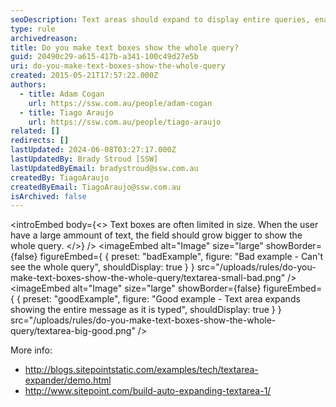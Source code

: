 ```yaml
---
seoDescription: Text areas should expand to display entire queries, enabling users to easily view and edit large amounts of text.
type: rule
archivedreason:
title: Do you make text boxes show the whole query?
guid: 20490c29-a615-417b-a341-100c49d27e5b
uri: do-you-make-text-boxes-show-the-whole-query
created: 2015-05-21T17:57:22.000Z
authors:
  - title: Adam Cogan
    url: https://ssw.com.au/people/adam-cogan
  - title: Tiago Araujo
    url: https://ssw.com.au/people/tiago-araujo
related: []
redirects: []
lastUpdated: 2024-06-08T03:27:17.000Z
lastUpdatedBy: Brady Stroud [SSW]
lastUpdatedByEmail: bradystroud@ssw.com.au
createdBy: TiagoAraujo
createdByEmail: TiagoAraujo@ssw.com.au
isArchived: false
---
```


<introEmbed
  body={<>
Text boxes are often limited in size. When the user have a large ammount of text, the field should grow bigger to show the whole query.
  </>}
/>
<imageEmbed
  alt="Image"
  size="large"
  showBorder={false}
  figureEmbed={ {
    preset: "badExample",
    figure: "Bad example - Can't see the whole query",
    shouldDisplay: true
  } }
  src="/uploads/rules/do-you-make-text-boxes-show-the-whole-query/textarea-small-bad.png"
/>
<imageEmbed
  alt="Image"
  size="large"
  showBorder={false}
  figureEmbed={ {
    preset: "goodExample",
    figure: "Good example - Text area expands showing the entire message as it is typed",
    shouldDisplay: true
  } }
  src="/uploads/rules/do-you-make-text-boxes-show-the-whole-query/textarea-big-good.png"
/>

More info:

- http://blogs.sitepointstatic.com/examples/tech/textarea-expander/demo.html
- http://www.sitepoint.com/build-auto-expanding-textarea-1/
